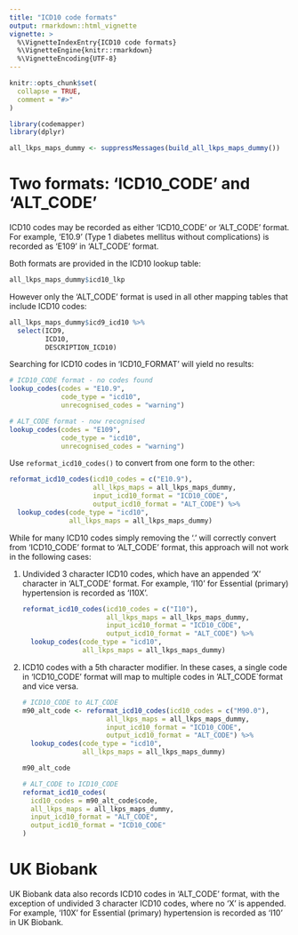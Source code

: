 ```yaml
---
title: "ICD10 code formats"
output: rmarkdown::html_vignette
vignette: >
  %\VignetteIndexEntry{ICD10 code formats}
  %\VignetteEngine{knitr::rmarkdown}
  %\VignetteEncoding{UTF-8}
---
```


```r
knitr::opts_chunk$set(
  collapse = TRUE,
  comment = "#>"
)
```

```r
library(codemapper)
library(dplyr)

all_lkps_maps_dummy <- suppressMessages(build_all_lkps_maps_dummy())
```

# Two formats: 'ICD10_CODE' and 'ALT_CODE'

ICD10 codes may be recorded as either 'ICD10_CODE' or 'ALT_CODE' format. For example, 'E10.9' (Type 1 diabetes mellitus without complications) is recorded as 'E109' in 'ALT_CODE' format.

Both formats are provided in the ICD10 lookup table:

```r
all_lkps_maps_dummy$icd10_lkp
```

However only the 'ALT_CODE' format is used in all other mapping tables that include ICD10 codes:

```r
all_lkps_maps_dummy$icd9_icd10 %>% 
  select(ICD9,
         ICD10,
         DESCRIPTION_ICD10)
```

Searching for ICD10 codes in 'ICD10_FORMAT' will yield no results:

```r
# ICD10_CODE format - no codes found
lookup_codes(codes = "E10.9",
             code_type = "icd10",
             unrecognised_codes = "warning")

# ALT_CODE format - now recognised
lookup_codes(codes = "E109",
             code_type = "icd10",
             unrecognised_codes = "warning")
```

Use `reformat_icd10_codes()` to convert from one form to the other:

```r
reformat_icd10_codes(icd10_codes = c("E10.9"),
                     all_lkps_maps = all_lkps_maps_dummy, 
                     input_icd10_format = "ICD10_CODE",
                     output_icd10_format = "ALT_CODE") %>% 
  lookup_codes(code_type = "icd10",
               all_lkps_maps = all_lkps_maps_dummy)
```

While for many ICD10 codes simply removing the '.' will correctly convert from 'ICD10_CODE' format to 'ALT_CODE' format, this approach will not work in the following cases:

1.  Undivided 3 character ICD10 codes, which have an appended 'X' character in 'ALT_CODE' format. For example, 'I10' for Essential (primary) hypertension is recorded as 'I10X'.

    ```r
    reformat_icd10_codes(icd10_codes = c("I10"),
                         all_lkps_maps = all_lkps_maps_dummy, 
                         input_icd10_format = "ICD10_CODE",
                         output_icd10_format = "ALT_CODE") %>% 
      lookup_codes(code_type = "icd10",
                   all_lkps_maps = all_lkps_maps_dummy)
    ```

2.  ICD10 codes with a 5th character modifier. In these cases, a single code in 'ICD10_CODE' format will map to multiple codes in 'ALT_CODE\`format and vice versa.

    ```r
    # ICD10_CODE to ALT_CODE
    m90_alt_code <- reformat_icd10_codes(icd10_codes = c("M90.0"),
                         all_lkps_maps = all_lkps_maps_dummy, 
                         input_icd10_format = "ICD10_CODE",
                         output_icd10_format = "ALT_CODE") %>% 
      lookup_codes(code_type = "icd10",
                   all_lkps_maps = all_lkps_maps_dummy)

    m90_alt_code

    # ALT_CODE to ICD10_CODE
    reformat_icd10_codes(
      icd10_codes = m90_alt_code$code,
      all_lkps_maps = all_lkps_maps_dummy,
      input_icd10_format = "ALT_CODE",
      output_icd10_format = "ICD10_CODE"
    )
    ```

# UK Biobank

UK Biobank data also records ICD10 codes in 'ALT_CODE' format, with the exception of undivided 3 character ICD10 codes, where no 'X' is appended. For example, 'I10X' for Essential (primary) hypertension is recorded as 'I10' in UK Biobank.
